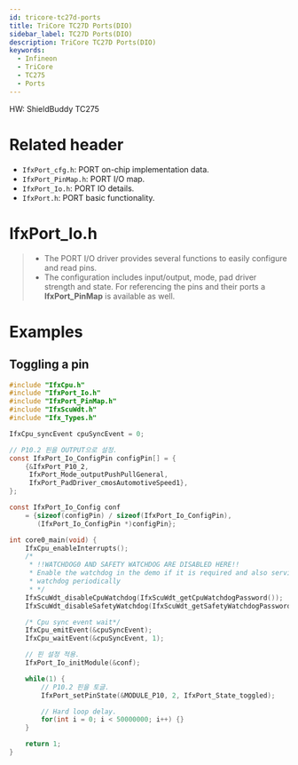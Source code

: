 ```yaml
---
id: tricore-tc27d-ports
title: TriCore TC27D Ports(DIO)
sidebar_label: TC27D Ports(DIO)
description: TriCore TC27D Ports(DIO)
keywords:
  - Infineon
  - TriCore
  - TC275
  - Ports
---
```


HW: ShieldBuddy TC275

# Related header

- `IfxPort_cfg.h`: PORT on-chip implementation data.
- `IfxPort_PinMap.h`: PORT I/O map.
- `IfxPort_Io.h`: PORT IO details.
- `IfxPort.h`: PORT basic functionality.

# IfxPort_Io.h

> - The PORT I/O driver provides several functions to easily configure and read pins.
> - The configuration includes input/output, mode, pad driver strength and state. For referencing the pins and their ports a **IfxPort_PinMap** is available as well.

# Examples

## Toggling a pin

```c
#include "IfxCpu.h"
#include "IfxPort_Io.h"
#include "IfxPort_PinMap.h"
#include "IfxScuWdt.h"
#include "Ifx_Types.h"

IfxCpu_syncEvent cpuSyncEvent = 0;

// P10.2 핀을 OUTPUT으로 설정.
const IfxPort_Io_ConfigPin configPin[] = {
    {&IfxPort_P10_2,
     IfxPort_Mode_outputPushPullGeneral,
     IfxPort_PadDriver_cmosAutomotiveSpeed1},
};

const IfxPort_Io_Config conf
    = {sizeof(configPin) / sizeof(IfxPort_Io_ConfigPin),
       (IfxPort_Io_ConfigPin *)configPin};

int core0_main(void) {
    IfxCpu_enableInterrupts();
    /*
     * !!WATCHDOG0 AND SAFETY WATCHDOG ARE DISABLED HERE!!
     * Enable the watchdog in the demo if it is required and also service the
     * watchdog periodically
     * */
    IfxScuWdt_disableCpuWatchdog(IfxScuWdt_getCpuWatchdogPassword());
    IfxScuWdt_disableSafetyWatchdog(IfxScuWdt_getSafetyWatchdogPassword());

    /* Cpu sync event wait*/
    IfxCpu_emitEvent(&cpuSyncEvent);
    IfxCpu_waitEvent(&cpuSyncEvent, 1);

    // 핀 설정 적용.
    IfxPort_Io_initModule(&conf);

    while(1) {
        // P10.2 핀을 토글.
        IfxPort_setPinState(&MODULE_P10, 2, IfxPort_State_toggled);

        // Hard loop delay.
        for(int i = 0; i < 50000000; i++) {}
    }

    return 1;
}
```
